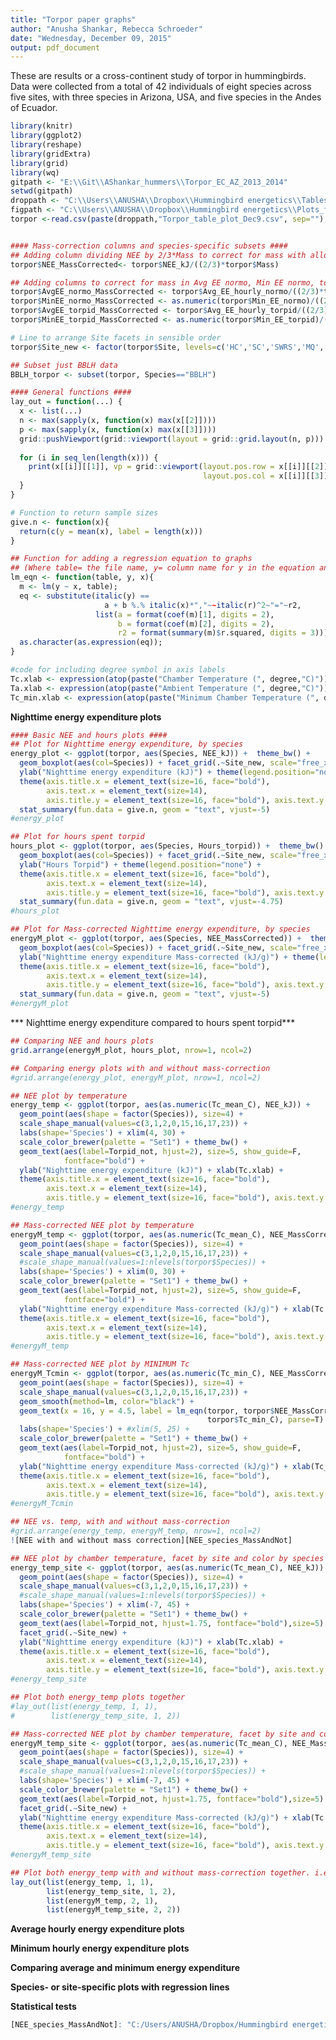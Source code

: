 ```yaml
---
title: "Torpor paper graphs"
author: "Anusha Shankar, Rebecca Schroeder"
date: "Wednesday, December 09, 2015"
output: pdf_document
---
```

These are results or a cross-continent study of torpor in hummingbirds. Data were collected from a total of 42 individuals of eight species across five sites, with three species in Arizona, USA, and five species in the Andes of Ecuador.

```r
library(knitr)
library(ggplot2)
library(reshape)
library(gridExtra)
library(grid)
library(wq)
gitpath <- "E:\\Git\\AShankar_hummers\\Torpor_EC_AZ_2013_2014"
setwd(gitpath)
droppath <- "C:\\Users\\ANUSHA\\Dropbox\\Hummingbird energetics\\Tables_for_paper\\"
figpath <- "C:\\Users\\ANUSHA\\Dropbox\\Hummingbird energetics\\Plots_for_paper\\"
torpor <-read.csv(paste(droppath,"Torpor_table_plot_Dec9.csv", sep=""), header=T)


#### Mass-correction columns and species-specific subsets ####
## Adding column dividing NEE by 2/3*Mass to correct for mass with allometric scaling
torpor$NEE_MassCorrected<- torpor$NEE_kJ/((2/3)*torpor$Mass)

## Adding columns to correct for mass in Avg EE normo, Min EE normo, torpid, etc.
torpor$AvgEE_normo_MassCorrected <- torpor$Avg_EE_hourly_normo/((2/3)*torpor$Mass)
torpor$MinEE_normo_MassCorrected <- as.numeric(torpor$Min_EE_normo)/((2/3)*torpor$Mass)
torpor$AvgEE_torpid_MassCorrected <- torpor$Avg_EE_hourly_torpid/((2/3)*torpor$Mass)
torpor$MinEE_torpid_MassCorrected <- as.numeric(torpor$Min_EE_torpid)/((2/3)*torpor$Mass)

# Line to arrange Site facets in sensible order
torpor$Site_new <- factor(torpor$Site, levels=c('HC','SC','SWRS','MQ','SL'))

## Subset just BBLH data
BBLH_torpor <- subset(torpor, Species=="BBLH")

#### General functions ####
lay_out = function(...) {    
  x <- list(...)
  n <- max(sapply(x, function(x) max(x[[2]])))
  p <- max(sapply(x, function(x) max(x[[3]])))
  grid::pushViewport(grid::viewport(layout = grid::grid.layout(n, p)))    
  
  for (i in seq_len(length(x))) {
    print(x[[i]][[1]], vp = grid::viewport(layout.pos.row = x[[i]][[2]], 
                                           layout.pos.col = x[[i]][[3]]))
  }
} 

# Function to return sample sizes
give.n <- function(x){
  return(c(y = mean(x), label = length(x)))
}

## Function for adding a regression equation to graphs
## (Where table= the file name, y= column name for y in the equation and x= column name for x)
lm_eqn <- function(table, y, x){
  m <- lm(y ~ x, table);
  eq <- substitute(italic(y) == 
                     a + b %.% italic(x)*","~~italic(r)^2~"="~r2, 
                   list(a = format(coef(m)[1], digits = 2), 
                        b = format(coef(m)[2], digits = 2), 
                        r2 = format(summary(m)$r.squared, digits = 3)))
  as.character(as.expression(eq));                 
}

#code for including degree symbol in axis labels
Tc.xlab <- expression(atop(paste("Chamber Temperature (", degree,"C)")))
Ta.xlab <- expression(atop(paste("Ambient Temperature (", degree,"C)")))
Tc_min.xlab <- expression(atop(paste("Minimum Chamber Temperature (", degree,"C)")))
```

**Nighttime energy expenditure plots**
```r
#### Basic NEE and hours plots ####
## Plot for Nighttime energy expenditure, by species
energy_plot <- ggplot(torpor, aes(Species, NEE_kJ)) +  theme_bw() +
  geom_boxplot(aes(col=Species)) + facet_grid(.~Site_new, scale="free_x", space="free") + 
  ylab("Nighttime energy expenditure (kJ)") + theme(legend.position="none") +
  theme(axis.title.x = element_text(size=16, face="bold"),
        axis.text.x = element_text(size=14),
        axis.title.y = element_text(size=16, face="bold"), axis.text.y = element_text(size=14)) +
  stat_summary(fun.data = give.n, geom = "text", vjust=-5)
#energy_plot

## Plot for hours spent torpid
hours_plot <- ggplot(torpor, aes(Species, Hours_torpid)) +  theme_bw() +
  geom_boxplot(aes(col=Species)) + facet_grid(.~Site_new, scale="free_x", space="free") + 
  ylab("Hours Torpid") + theme(legend.position="none") +
  theme(axis.title.x = element_text(size=16, face="bold"),
        axis.text.x = element_text(size=14),
        axis.title.y = element_text(size=16, face="bold"), axis.text.y = element_text(size=14)) +
  stat_summary(fun.data = give.n, geom = "text", vjust=-4.75)
#hours_plot

## Plot for Mass-corrected Nighttime energy expenditure, by species
energyM_plot <- ggplot(torpor, aes(Species, NEE_MassCorrected)) +  theme_bw() +
  geom_boxplot(aes(col=Species)) + facet_grid(.~Site_new, scale="free_x", space="free") + 
  ylab("Nighttime energy expenditure Mass-corrected (kJ/g)") + theme(legend.position="none") +
  theme(axis.title.x = element_text(size=16, face="bold"),
        axis.text.x = element_text(size=14),
        axis.title.y = element_text(size=16, face="bold"), axis.text.y = element_text(size=14)) +
  stat_summary(fun.data = give.n, geom = "text", vjust=-5)
#energyM_plot
```
*** Nighttime energy expenditure compared to hours spent torpid***
```r
## Comparing NEE and hours plots
grid.arrange(energyM_plot, hours_plot, nrow=1, ncol=2)

## Comparing energy plots with and without mass-correction
#grid.arrange(energy_plot, energyM_plot, nrow=1, ncol=2)

## NEE plot by temperature
energy_temp <- ggplot(torpor, aes(as.numeric(Tc_mean_C), NEE_kJ)) + 
  geom_point(aes(shape = factor(Species)), size=4) + 
  scale_shape_manual(values=c(3,1,2,0,15,16,17,23)) +
  labs(shape='Species') + xlim(4, 30) +
  scale_color_brewer(palette = "Set1") + theme_bw() + 
  geom_text(aes(label=Torpid_not, hjust=2), size=5, show_guide=F,
            fontface="bold") +
  ylab("Nighttime energy expenditure (kJ)") + xlab(Tc.xlab) +
  theme(axis.title.x = element_text(size=16, face="bold"),
        axis.text.x = element_text(size=14),
        axis.title.y = element_text(size=16, face="bold"), axis.text.y = element_text(size=14)) 
#energy_temp 

## Mass-corrected NEE plot by temperature
energyM_temp <- ggplot(torpor, aes(as.numeric(Tc_mean_C), NEE_MassCorrected)) + 
  geom_point(aes(shape = factor(Species)), size=4) + 
  scale_shape_manual(values=c(3,1,2,0,15,16,17,23)) +
  #scale_shape_manual(values=1:nlevels(torpor$Species)) +
  labs(shape='Species') + xlim(0, 30) +
  scale_color_brewer(palette = "Set1") + theme_bw() + 
  geom_text(aes(label=Torpid_not, hjust=2), size=5, show_guide=F,
            fontface="bold") +
  ylab("Nighttime energy expenditure Mass-corrected (kJ/g)") + xlab(Tc.xlab) +
  theme(axis.title.x = element_text(size=16, face="bold"),
        axis.text.x = element_text(size=14),
        axis.title.y = element_text(size=16, face="bold"), axis.text.y = element_text(size=14)) 
#energyM_temp 

## Mass-corrected NEE plot by MINIMUM Tc
energyM_Tcmin <- ggplot(torpor, aes(as.numeric(Tc_min_C), NEE_MassCorrected)) + 
  geom_point(aes(shape = factor(Species)), size=4) + 
  scale_shape_manual(values=c(3,1,2,0,15,16,17,23)) +
  geom_smooth(method=lm, color="black") +
  geom_text(x = 16, y = 4.5, label = lm_eqn(torpor, torpor$NEE_MassCorrected, 
                                            torpor$Tc_min_C), parse=T) +
  labs(shape='Species') + #xlim(5, 25) +
  scale_color_brewer(palette = "Set1") + theme_bw() + 
  geom_text(aes(label=Torpid_not, hjust=2), size=5, show_guide=F,
            fontface="bold") +
  ylab("Nighttime energy expenditure Mass-corrected (kJ/g)") + xlab(Tc_min.xlab) +
  theme(axis.title.x = element_text(size=16, face="bold"),
        axis.text.x = element_text(size=14),
        axis.title.y = element_text(size=16, face="bold"), axis.text.y = element_text(size=14)) 
#energyM_Tcmin

## NEE vs. temp, with and without mass-correction
#grid.arrange(energy_temp, energyM_temp, nrow=1, ncol=2)
![NEE with and without mass correction][NEE_species_MassAndNot]

## NEE plot by chamber temperature, facet by site and color by species
energy_temp_site <- ggplot(torpor, aes(as.numeric(Tc_mean_C), NEE_kJ)) + 
  geom_point(aes(shape = factor(Species)), size=4) + 
  scale_shape_manual(values=c(3,1,2,0,15,16,17,23)) +
  #scale_shape_manual(values=1:nlevels(torpor$Species)) +
  labs(shape='Species') + xlim(-7, 45) +
  scale_color_brewer(palette = "Set1") + theme_bw() + 
  geom_text(aes(label=Torpid_not, hjust=1.75, fontface="bold"),size=5) +
  facet_grid(.~Site_new) +
  ylab("Nighttime energy expenditure (kJ)") + xlab(Tc.xlab) +
  theme(axis.title.x = element_text(size=16, face="bold"),
        axis.text.x = element_text(size=14),
        axis.title.y = element_text(size=16, face="bold"), axis.text.y = element_text(size=14)) 
#energy_temp_site

## Plot both energy_temp plots together
#lay_out(list(energy_temp, 1, 1), 
#        list(energy_temp_site, 1, 2))

## Mass-corrected NEE plot by chamber temperature, facet by site and color by species
energyM_temp_site <- ggplot(torpor, aes(as.numeric(Tc_mean_C), NEE_MassCorrected)) + 
  geom_point(aes(shape = factor(Species)), size=4) + 
  scale_shape_manual(values=c(3,1,2,0,15,16,17,23)) +
  #scale_shape_manual(values=1:nlevels(torpor$Species)) +
  labs(shape='Species') + xlim(-7, 45) +
  scale_color_brewer(palette = "Set1") + theme_bw() + 
  geom_text(aes(label=Torpid_not, hjust=1.75, fontface="bold"),size=5) +
  facet_grid(.~Site_new) +
  ylab("Nighttime energy expenditure Mass-corrected (kJ/g)") + xlab(Tc.xlab) +
  theme(axis.title.x = element_text(size=16, face="bold"),
        axis.text.x = element_text(size=14),
        axis.title.y = element_text(size=16, face="bold"), axis.text.y = element_text(size=14)) 
#energyM_temp_site

## Plot both energy_temp with and without mass-correction together. i.e. 4 plots
lay_out(list(energy_temp, 1, 1), 
        list(energy_temp_site, 1, 2),
        list(energyM_temp, 2, 1),
        list(energyM_temp_site, 2, 2))
```

**Average hourly energy expenditure plots**



**Minimum hourly energy expenditure plots**



**Comparing average and minimum energy expenditure**



**Species- or site-specific plots with regression lines**



**Statistical tests**
```r
[NEE_species_MassAndNot]: "C:/Users/ANUSHA/Dropbox/Hummingbird energetics/Plots_for_paper/NEE/NEE_species_MassAndNot.jpeg" "NEE something"
```
